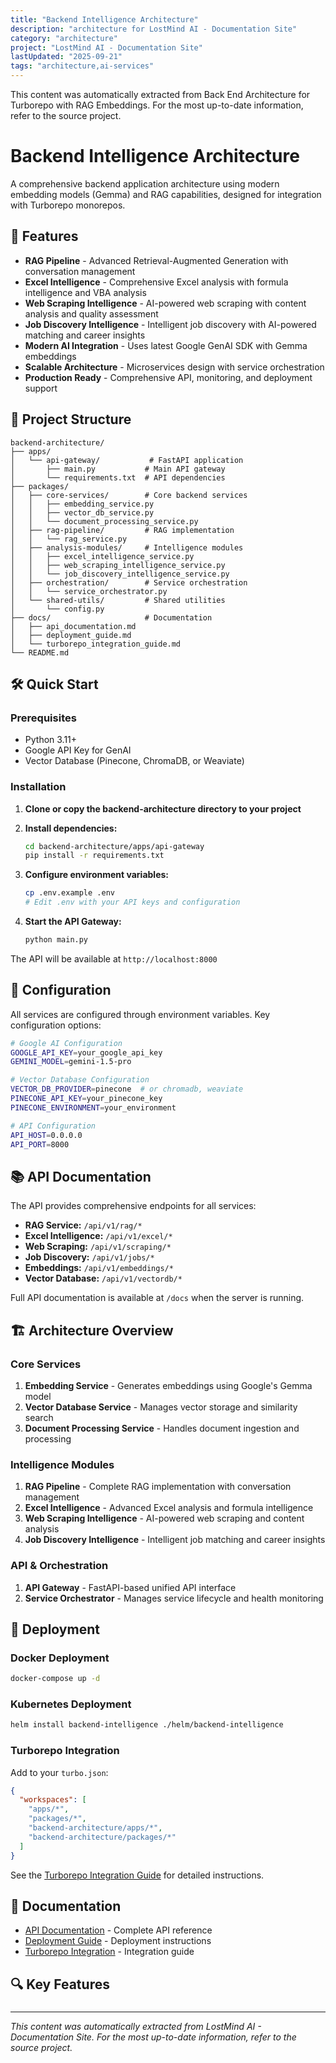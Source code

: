 ```yaml
---
title: "Backend Intelligence Architecture"
description: "architecture for LostMind AI - Documentation Site"
category: "architecture"
project: "LostMind AI - Documentation Site"
lastUpdated: "2025-09-21"
tags: "architecture,ai-services"
---
```


<Info>
This content was automatically extracted from Back End Architecture for Turborepo with RAG Embeddings.
For the most up-to-date information, refer to the source project.
</Info>

# Backend Intelligence Architecture

A comprehensive backend application architecture using modern embedding models (Gemma) and RAG capabilities, designed for integration with Turborepo monorepos.

## 🚀 Features

- **RAG Pipeline** - Advanced Retrieval-Augmented Generation with conversation management
- **Excel Intelligence** - Comprehensive Excel analysis with formula intelligence and VBA analysis
- **Web Scraping Intelligence** - AI-powered web scraping with content analysis and quality assessment
- **Job Discovery Intelligence** - Intelligent job discovery with AI-powered matching and career insights
- **Modern AI Integration** - Uses latest Google GenAI SDK with Gemma embeddings
- **Scalable Architecture** - Microservices design with service orchestration
- **Production Ready** - Comprehensive API, monitoring, and deployment support

## 📁 Project Structure

```
backend-architecture/
├── apps/
│   └── api-gateway/           # FastAPI application
│       ├── main.py           # Main API gateway
│       └── requirements.txt  # API dependencies
├── packages/
│   ├── core-services/        # Core backend services
│   │   ├── embedding_service.py
│   │   ├── vector_db_service.py
│   │   └── document_processing_service.py
│   ├── rag-pipeline/         # RAG implementation
│   │   └── rag_service.py
│   ├── analysis-modules/     # Intelligence modules
│   │   ├── excel_intelligence_service.py
│   │   ├── web_scraping_intelligence_service.py
│   │   └── job_discovery_intelligence_service.py
│   ├── orchestration/        # Service orchestration
│   │   └── service_orchestrator.py
│   └── shared-utils/         # Shared utilities
│       └── config.py
├── docs/                     # Documentation
│   ├── api_documentation.md
│   ├── deployment_guide.md
│   └── turborepo_integration_guide.md
└── README.md
```

## 🛠 Quick Start

### Prerequisites

- Python 3.11+
- Google API Key for GenAI
- Vector Database (Pinecone, ChromaDB, or Weaviate)

### Installation

1. **Clone or copy the backend-architecture directory to your project**

2. **Install dependencies:**
   ```bash
   cd backend-architecture/apps/api-gateway
   pip install -r requirements.txt
   ```

3. **Configure environment variables:**
   ```bash
   cp .env.example .env
   # Edit .env with your API keys and configuration
   ```

4. **Start the API Gateway:**
   ```bash
   python main.py
   ```

The API will be available at `http://localhost:8000`

## 🔧 Configuration

All services are configured through environment variables. Key configuration options:

```bash
# Google AI Configuration
GOOGLE_API_KEY=your_google_api_key
GEMINI_MODEL=gemini-1.5-pro

# Vector Database Configuration
VECTOR_DB_PROVIDER=pinecone  # or chromadb, weaviate
PINECONE_API_KEY=your_pinecone_key
PINECONE_ENVIRONMENT=your_environment

# API Configuration
API_HOST=0.0.0.0
API_PORT=8000
```

## 📚 API Documentation

The API provides comprehensive endpoints for all services:

- **RAG Service:** `/api/v1/rag/*`
- **Excel Intelligence:** `/api/v1/excel/*`
- **Web Scraping:** `/api/v1/scraping/*`
- **Job Discovery:** `/api/v1/jobs/*`
- **Embeddings:** `/api/v1/embeddings/*`
- **Vector Database:** `/api/v1/vectordb/*`

Full API documentation is available at `/docs` when the server is running.

## 🏗 Architecture Overview

### Core Services

1. **Embedding Service** - Generates embeddings using Google's Gemma model
2. **Vector Database Service** - Manages vector storage and similarity search
3. **Document Processing Service** - Handles document ingestion and processing

### Intelligence Modules

1. **RAG Pipeline** - Complete RAG implementation with conversation management
2. **Excel Intelligence** - Advanced Excel analysis and formula intelligence
3. **Web Scraping Intelligence** - AI-powered web scraping and content analysis
4. **Job Discovery Intelligence** - Intelligent job matching and career insights

### API & Orchestration

1. **API Gateway** - FastAPI-based unified API interface
2. **Service Orchestrator** - Manages service lifecycle and health monitoring

## 🚀 Deployment

### Docker Deployment

```bash
docker-compose up -d
```

### Kubernetes Deployment

```bash
helm install backend-intelligence ./helm/backend-intelligence
```

### Turborepo Integration

Add to your `turbo.json`:

```json
{
  "workspaces": [
    "apps/*",
    "packages/*",
    "backend-architecture/apps/*",
    "backend-architecture/packages/*"
  ]
}
```

See the [Turborepo Integration Guide](./docs/turborepo_integration_guide.md) for detailed instructions.

## 📖 Documentation

- [API Documentation](./docs/api_documentation.md) - Complete API reference
- [Deployment Guide](./docs/deployment_guide.md) - Deployment instructions
- [Turborepo Integration](./docs/turborepo_integration_guide.md) - Integration guide

## 🔍 Key Features

### 

---
*This content was automatically extracted from LostMind AI - Documentation Site. For the most up-to-date information, refer to the source project.*
